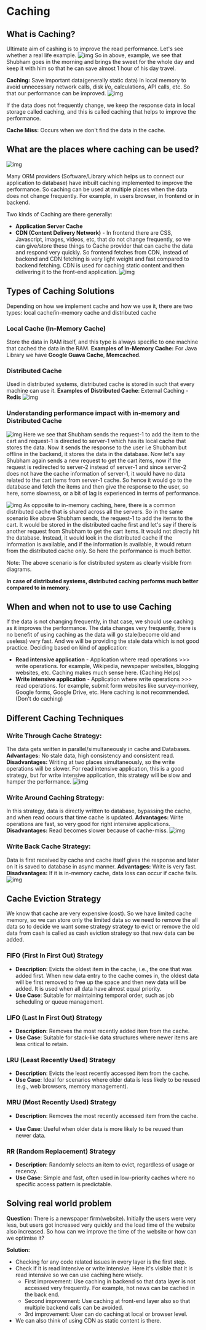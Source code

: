 # Caching

## What is Caching?
Ultimate aim of cashing is to improve the read performance.
Let's see whether a real life example.
![img](/assets/9.1.png)
So in above, example, we see that Shubham goes in the morning and brings the sweet for the whole day and keep it with him so that he can save almost 1 hour of his day travel.

**Caching:** Save important data(generally static data) in local memory to avoid unnecessary network calls, disk i/o, calculations, API calls, etc. So that our performance can be improved.
![img](/assets/9.2.png)

If the data does not frequently change, we keep the response data in local storage called caching, and this is called caching that helps to improve the performance.

**Cache Miss:** Occurs when we don't find the data in the cache.

## What are the places where caching can be used?
![img](/assets/9.3.png)

Many ORM providers (Software/Library which helps us to connect our application to database) have inbuilt caching implemented to improve the performance.
So caching can be used at multiple places when the data does not change frequently. For example, in users browser, in frontend or in backend.

Two kinds of Caching are there generally:
- **Application Server Cache**
- **CDN (Content Delivery Network)** - In frontend there are CSS, Javascript, images, videos, etc, that do not change frequently, so we can give/store these things to Cache provider that can cache the data and respond very quickly. So frontend fetches from CDN, instead of backend and CDN fetching is very light weight and fast compared to backend fetching. CDN is used for caching static content and then delivering it to the front-end application.
![img](/assets/9.4.png)

## Types of Caching Solutions
Depending on how we implement cache and how we use it, there are two types: local cache/in-memory cache and distributed cache

### Local Cache (In-Memory Cache)
Store the data in RAM itself, and this type is always specific to one machine that cached the data in the RAM. 
**Examples of In-Memory Cache:** For Java Library we have **Google Guava Cache**, **Memcached**.
### Distributed Cache
Used in distributed systems, distributed cache is stored in such that every machine can use it.
**Examples of Distributed Cache**: External Caching - **Redis**
![img](/assets/9.5.png)

### Understanding performance impact with in-memory and Distributed Cache
![img](/assets/9.6.png)
Here we see that Shubham sends the request-1 to add the item to the cart and request-1 is directed to server-1 which has its local cache that stores the data. Now it sends the response to the user i.e Shubham but offline in the backend, it stores the data in the database. Now let's say Shubham again sends a new request to get the cart items, now if the request is redirected to server-2 instead of server-1 and since server-2 does not have the cache information of server-1, it would have no data related to the cart items from server-1 cache. So hence it would go to the database and fetch the items and then give the response to the user, so here, some slowness, or a bit of lag is experienced in terms of performance.

![img](/assets/9.7.png)
As opposite to in-memory caching, here, there is a common distributed cache that is shared across all the servers. So in the same scenario like above Shubham sends, the request-1 to add the items to the cart. It would be stored in the distributed cache first and let's say if there is another request from Shubham to get the cart items. It would not directly hit the database. Instead, it would look in the distributed cache if the information is available, and if the information is available, it would return from the distributed cache only. So here the performance is much better.

Note: The above scenario is for distributed system as clearly visible from diagrams.

**In case of distributed systems, distributed caching performs much better compared to in memory.**

## When and when not to use to use Caching
If the data is not changing frequently, in that case, we should use caching as it improves the performance.
The data changes very frequently, there is no benefit of using caching as the data will go stale(become old and useless) very fast. And we will be providing the stale data which is not good practice.
Deciding based on kind of application:
- **Read intensive application** - Application where read operations >>> write operations. for example, Wikipedia, newspaper websites, blogging websites, etc. Caching makes much sense here. (Caching Helps)
- **Write intensive application** - Application where write operations >>> read operations. for example, submit form websites like survey-monkey, Google forms, Google Drive, etc. Here caching is not recommended. (Don't do caching)

## Different Caching Techniques

### Write Through Cache Strategy: 
The data gets written in parallel/simultaneously in cache and Databases.
**Advantages:** No stale data, high consistency and consistent read.
**Disadvantages:** Writing at two places simultaneously, so the write operations will be slower.
For read intensive application, this is a good strategy, but for write intensive application, this strategy will be slow and hamper the performance.
![img](/assets/9.8.png)
### Write Around Caching Strategy:
In this strategy, data is directly written to database, bypassing the cache, and when read occurs that time cache is updated.
**Advantages:** Write operations are fast, so very good for right intensive applications.
**Disadvantages:** Read becomes slower because of cache-miss.
![img](/assets/9.9.png)
### Write Back Cache Strategy:
Data is first received by cache and cache itself gives the response and later on it is saved to database in async manner.
**Advantages:** Write is very fast.
**Disadvantages:** If it is in-memory cache, data loss can occur if cache fails.
![img](/assets/9.10.png)

## Cache Eviction Strategy
We know that cache are very expensive (cost). So we have limited cache memory, so we can store only the limited data so we need to remove the all data so to decide we want some strategy strategy to evict or remove the old data from cash is called as cash eviction strategy so that new data can be added.

### FIFO (First In First Out) Strategy
- **Description**: Evicts the oldest item in the cache, i.e., the one that was added first. When new data entry to the cache comes in, the oldest data will be first removed to free up the space and then new data will be added. It is used when all data have almost equal priority.
- **Use Case**: Suitable for maintaining temporal order, such as job scheduling or queue management.
### LIFO (Last In First Out) Strategy
- **Description**: Removes the most recently added item from the cache.  
- **Use Case**: Suitable for stack-like data structures where newer items are less critical to retain.
### LRU (Least Recently Used) Strategy
- **Description**: Evicts the least recently accessed item from the cache.  
- **Use Case**: Ideal for scenarios where older data is less likely to be reused (e.g., web browsers, memory management).
### MRU (Most Recently Used) Strategy
- **Description**: Removes the most recently accessed item from the cache.  
- **Use Case**: Useful when older data is more likely to be reused than newer data.
### RR (Random Replacement) Strategy
- **Description**: Randomly selects an item to evict, regardless of usage or recency.  
- **Use Case**: Simple and fast, often used in low-priority caches where no specific access pattern is predictable.


## Solving real world problem
**Question:** There is a newspaper firm(website). Initially the users were very less, but users got increased very quickly and the load time of the website also increased. So how can we improve the time of the website or how can we optimise it?

**Solution:** 
- Checking for any code related issues in every layer is the first step.
- Check if it is read intensive or write intensive. Here it's visible that it is read intensive so we can use caching here wisely. 
	 - First improvement: Use caching in backend so that data layer is not accessed very frequently. For example, hot news can be cached in the back end.
	 - Second improvement: Use caching at front-end layer also so that multiple backend calls can be avoided.
	 - 3rd improvement: User can do caching at local or browser level.
- We can also think of using CDN as static content is there.

